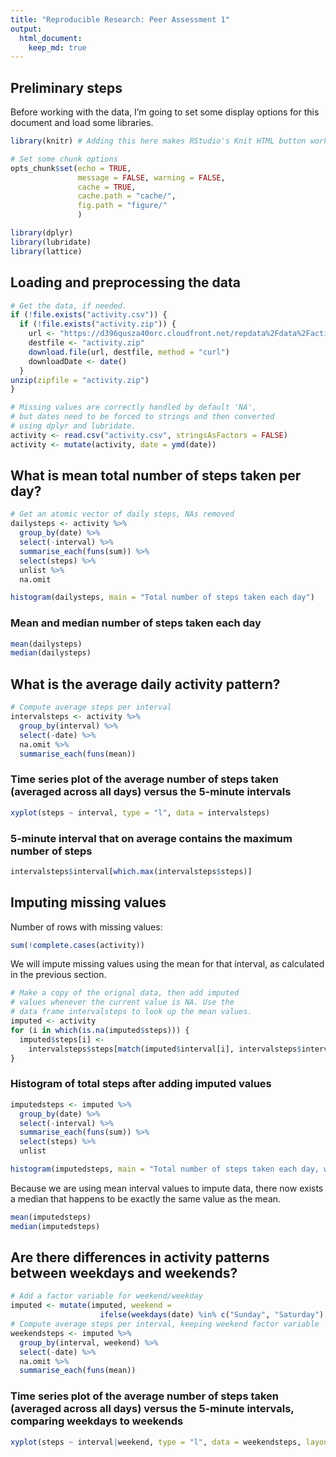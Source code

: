 ```yaml
---
title: "Reproducible Research: Peer Assessment 1"
output: 
  html_document:
    keep_md: true
---
```


## Preliminary steps
Before working with the data, I'm going to set some display options for this document and load some libraries.
```r
library(knitr) # Adding this here makes RStudio's Knit HTML button work

# Set some chunk options
opts_chunk$set(echo = TRUE,
               message = FALSE, warning = FALSE,
               cache = TRUE,
               cache.path = "cache/", 
               fig.path = "figure/"
               )
```

```r
library(dplyr)
library(lubridate)
library(lattice)
```

## Loading and preprocessing the data
```r
# Get the data, if needed.
if (!file.exists("activity.csv")) {
  if (!file.exists("activity.zip")) {
    url <- "https://d396qusza40orc.cloudfront.net/repdata%2Fdata%2Factivity.zip"
    destfile <- "activity.zip"
    download.file(url, destfile, method = "curl")
    downloadDate <- date()
  }
unzip(zipfile = "activity.zip")
}

# Missing values are correctly handled by default 'NA',
# but dates need to be forced to strings and then converted
# using dplyr and lubridate.
activity <- read.csv("activity.csv", stringsAsFactors = FALSE)
activity <- mutate(activity, date = ymd(date))

```


## What is mean total number of steps taken per day?
```r
# Get an atomic vector of daily steps, NAs removed
dailysteps <- activity %>%
  group_by(date) %>% 
  select(-interval) %>%
  summarise_each(funs(sum)) %>% 
  select(steps) %>% 
  unlist %>% 
  na.omit
```

```r
histogram(dailysteps, main = "Total number of steps taken each day")
```

### Mean and median number of steps taken each day
```r
mean(dailysteps)
median(dailysteps)
```


## What is the average daily activity pattern?
```r
# Compute average steps per interval
intervalsteps <- activity %>%
  group_by(interval) %>%
  select(-date) %>%
  na.omit %>%
  summarise_each(funs(mean))
```

### Time series plot of the average number of steps taken (averaged across all days) versus the 5-minute intervals
```r
xyplot(steps ~ interval, type = "l", data = intervalsteps)
```

### 5-minute interval that on average contains the maximum number of steps
```r
intervalsteps$interval[which.max(intervalsteps$steps)]
```

## Imputing missing values
Number of rows with missing values:
```r
sum(!complete.cases(activity))
```

We will impute missing values using the mean for that interval, as calculated in the previous section.
```r
# Make a copy of the orignal data, then add imputed
# values whenever the current value is NA. Use the
# data frame intervalsteps to look up the mean values.
imputed <- activity
for (i in which(is.na(imputed$steps))) {
  imputed$steps[i] <- 
    intervalsteps$steps[match(imputed$interval[i], intervalsteps$interval)]
}
```

### Histogram of total steps after adding imputed values
```r
imputedsteps <- imputed %>%
  group_by(date) %>% 
  select(-interval) %>%
  summarise_each(funs(sum)) %>% 
  select(steps) %>% 
  unlist
```
```r
histogram(imputedsteps, main = "Total number of steps taken each day, with imputed values")
```

Because we are using mean interval values to impute data, there now exists a median that happens to be exactly the same value as the mean.
```r
mean(imputedsteps)
median(imputedsteps)
```


## Are there differences in activity patterns between weekdays and weekends?
```r
# Add a factor variable for weekend/weekday
imputed <- mutate(imputed, weekend = 
                    ifelse(weekdays(date) %in% c("Sunday", "Saturday"), "weekend", "weekday"))
# Compute average steps per interval, keeping weekend factor variable
weekendsteps <- imputed %>%
  group_by(interval, weekend) %>%
  select(-date) %>%
  na.omit %>%
  summarise_each(funs(mean))
```
### Time series plot of the average number of steps taken (averaged across all days) versus the 5-minute intervals, comparing weekdays to weekends
```r
xyplot(steps ~ interval|weekend, type = "l", data = weekendsteps, layout=c(1, 2))
```

